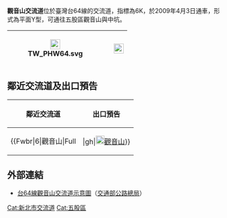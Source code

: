 {{Distinguish|觀音交流道|觀音一交流道}}
{{Infobox Taiwan Highway IC
| name = 觀音山交流道
| name_en = Guanyinshan Interchange
| rd_type = EX
| rd_number = 64
| exit = 6
| exit_name = 觀音山
| location = [[臺灣|臺灣]][[新北市|新北市]][[五股區|五股區]][[觀音坑|觀音坑]]
| connect = [[File:TW_THWtp53-1.png|x20px]] 北53-1線
| goto = 五股區[[觀音山_(新北市)|觀音山]]
| class = 平面Y型
| time = 2009年4月3日
}}
'''觀音山交流道'''位於臺灣台64線的交流道，指標為6K，於2009年4月3日通車，形式為平面Y型，可通往五股區觀音山與中坑。
{|class="wikitable" style="text-align:center"
! [[File:TW_PHW64.svg|23px]]
| {{Taiwan Highway IC|6|觀音山}}
| [[File:Taiwan_road_sign_d0_woodland.svg|23px]]{{Brown|'''觀音山'''}}
|}

== 鄰近交流道及出口預告 ==
{|class="toccolours" border="1" cellpadding="4" style="margin:0 auto; border-collapse:collapse; text-align:center; white-space:nowrap"
!  鄰近交流道 !! 出口預告
|-
|
{{Start expwy box|台灣省道快速公路}}
{{S-expwy IC|[[八里交流道|八里交流道]]|往　[[八里二交流道|八里二交流道]]}}
{{S-line|{{Jct|country=TWN|PH|64}}|6K|#9B0D15}}
{{S-expwy IC|[[五股一交流道|五股一交流道]]|往　[[五股二交流道|五股二交流道]]}}
{{Illus}}
{{Fwu|eh|[[臺北港|臺北港]]}}
{{Fwi|hd|1|八里}}
{{Fwh|ehst}}
{{Fwm|TW PHW64}}
{{Fwh|ehst}}
{{Fwbr|6|觀音山|Full|||gh|[[File:TW_THWtp53-1.png|x20px]][[觀音山_(新北市)|觀音山]]}}
{{Fwh|ehst}}
{{Fwm|TW PHW64}}
{{Fwh|ehst}}
{{Fwi|Full|10|五股一}}
{{Fwd|eh|[[三重區|三重]]}}
{{Fwed}}
| style="text-align:right; font-size:15px" | {{Taiwan Highway IC|6|觀音山}}
{|style="width:120px; background-color:#4C2600; text-align:center; color:#FFF; font-weight:bold"
| [[File:Taiwan_road_sign_d0_woodland.svg|35px]]
|-
| style="line-height:24px; font-size:24px; word-spacing:9px | 觀 音 山<div style="font-size:15px">Guanyinshan</div><div style="margin-bottom:6px; line-height:30px; font-size:36px; transform:rotate(15deg)">⬈</div>
|}
|}

== 外部連結 ==
* [https://www.thb.gov.tw/resource/upload/Expressway/540ce37a-ac7b-4caf-b623-e3ee4c789bbe.jpg 台64線觀音山交流道示意圖]（[[交通部公路總局|交通部公路總局]]）

{{台64線}}
{{TW-road-stub}}

[[Cat:新北市交流道|Cat:新北市交流道]]
[[Cat:五股區|Cat:五股區]]